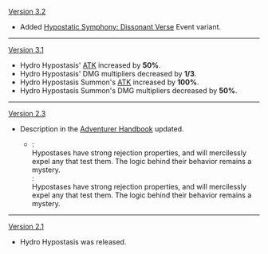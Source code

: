 {{Change History/Header}}
[[Version 3.2]]
* Added [[Hypostatic Symphony: Dissonant Verse]] Event variant.
----
[[Version 3.1]]
* Hydro Hypostasis' [[ATK]] increased by '''50%'''.
* Hydro Hypostasis' DMG multipliers decreased by '''1/3'''.
* Hydro Hypostasis Summon's [[ATK]] increased by '''100%'''.
* Hydro Hypostasis Summon's DMG multipliers decreased by '''50%'''.
----
[[Version 2.3]]
* Description in the [[Adventurer Handbook]] updated.
** {{Color|Old description}}: {{Highlight|A high-level Hydro elemental life form codenamed "He".}}<br>Hypostases have strong rejection properties, and will mercilessly expel any that test them. The logic behind their behavior remains a mystery.<br>{{Color|New description}}: {{Highlight|Code Name: He. A high-purity Hydro entity.}}<br>Hypostases have strong rejection properties, and will mercilessly expel any that test them. The logic behind their behavior remains a mystery.
----
[[Version 2.1]]
* Hydro Hypostasis was released.